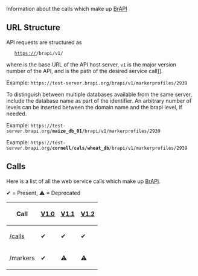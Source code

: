 Information about the calls which make up [[ BrAPI ]]

== URL Structure ==
API requests are structured as 

    https://'''<server>'''/brapi/v1/'''<call>'''

where <code><server></code> is the base URL of the API host server, <code>v1</code> is the major version number of the API, and <code><call></code> is the path of the desired  service call]].
  
Example: <code><nowiki>https://test-server.brapi.org/brapi/v1/markerprofiles/2939 </nowiki></code>


To distinguish between multiple databases available from the same server, include the database name as part of the <code><server></code> identifier. An arbitrary number of levels can be inserted between the domain name and the brapi level, if needed.

Example:  <code><nowiki>https://test-server.brapi.org/</nowiki>'''maize_db_01'''/brapi/v1/markerprofiles/2939 </code> 

Example:  <code><nowiki>https://test-server.brapi.org/</nowiki>'''cornell/cals/wheat_db'''/brapi/v1/markerprofiles/2939 </code>

== Calls ==
Here is a list of all the web service calls which make up [[ BrAPI ]].

&#x2714; = Present, &#x26a0; = Deprecated
{| class="wikitable"
|-
! Call
! [[V1.0]]
! [[V1.1]]
! [[V1.2]]
|-
| [[BrAPI Call:calls | /calls ]]
| &#x2714;
| &#x2714;
| &#x2714;
|-
| /markers
| &#x2714;
| &#x26a0;
| &#x26a0;
|}